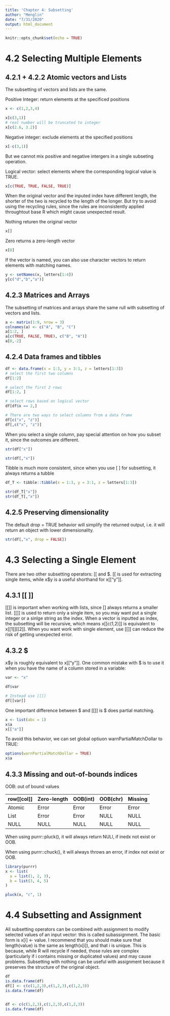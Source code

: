 ```yaml
---
title: 'Chapter 4: Subsetting'
author: "Menglin"
date: "7/31/2020"
output: html_document
---
```


```r
knitr::opts_chunk$set(echo = TRUE)
```

# 4.2 Selecting Multiple Elements

## 4.2.1 + 4.2.2 Atomic vectors and Lists

The subsetting of vectors and lists are the same. 

Positive Integer: return elements at the specificed positions
```r
x <- c(1,2,3,4)

x[c(3,1)]
# real number will be truncated to integer
x[c(2.6, 3.2)]
```

Negative integer: exclude elements at the specified positions
```r
x[-c(3,1)]
```
But we cannot mix positive and negative intergers in a single subseting operation.


Logical vector: select elements where the corresponding logical value is TRUE.
```r
x[c(TRUE, TRUE, FALSE, TRUE)]
```

When the original vector and the inputed index have different length, the shorter of the two is recycled to the length of the longer. But try to avoid using the recycling rules, since the rules are inconsistently applied throughtout base R which might cause unexpected result.

Nothing returen the original vector
```r
x[]
```

Zero returns a zero-length vector
```r
x[0]
```


If the vector is named, you can also use character vectors to return elements with matching names.
```r
y <- setNames(x, letters[1:4])
y[c("d","b","a")]
```



## 4.2.3 Matrices and Arrays

The subsetting of matrices and arrays share the same rull with subsetting of vectors and lists.

```r
a <- matrix(1:9, nrow = 3)
colnames(a) <- c("A", "B", "C")
a[1:2, ]
a[c(TRUE, FALSE, TRUE), c("B", "A")]
a[0,-2]
```


## 4.2.4 Data frames and tibbles

```r
df <- data.frame(x = 1:3, y = 3:1, z = letters[1:3])
# select the first two columns
df[1:2]

# select the first 2 rows
df[1:2, ]

# select rows based on logical vector
df[df$x == 2,]

# There are two ways to select columns from a data frame
df[c("x", "z")]
df[,c("x", "z")]
```

When you select a single column, pay special attention on how you subset it, since the outcomes are different.
```r
str(df["x"])

str(df[,"x"])
```

Tibble is much more consistent, since when you use [ ] for subsetting, it always returns a tubble
```r
df_T <- tibble::tibble(x = 1:3, y = 3:1, z = letters[1:3])

str(df_T["x"])
str(df_T[,"x"])
```

## 4.2.5 Preserving dimensionality

The default drop = TRUE behavior will simplify the returned output, i.e. it will return an object with lower dimensionality. 
```r
str(df[,"x", drop = FALSE])
```



# 4.3 Selecting a Single Element

There are two other subsetting operators: [[ and \$. [[ is used for extracting single items, while x$y is a useful shorthand for x[["y"]].

## 4.3.1 [[ ]]

[[]] is important when working with lists, since [] always returns a smaller list. [[]] is used to return only a single item, so you may want put a single integer or a sinlge string as the index. When a vector is inputted as index, the subsetting will be recursive, which means x[[c(1,2)]] is equivalent to x[[1]][[2]]. When you want work with single element, use [[]] can reduce the risk of getting unexpected error.

## 4.3.2 \$ 

x$y is roughly equivalent to x[["y"]]. One common mistake with \$ is to use it when you have the name of a column stored in a variable:

```r
var <- "x"

df$var

# Instead use [[]]
df[[var]]
```

One important difference between \$ and [[]] is \$ does partial matching.
```r
x <- list(abc = 1)
x$a
x[["a"]]
```

To avoid this behavior, we can set global optiuon warnPartialMatchDollar to TRUE:
```r
options(warnPartialMatchDollar = TRUE)
x$a
```


## 4.3.3 Missing and out-of-bounds indices

OOB: out of bound values

|row[[col]]|Zero-length|OOB(int)|OOB(chr)|Missing|
|----|----|----|----|----|
|Atomic|Error|Error|Error|Error|
|List|Error|Error|NULL|NULL|
|NULL|NULL|NULL|NULL|NULL|


When using purrr::pluck(), it will always return NULl, if inedx not exist or OOB.

When using purrr::chuck(), it will always throws an error, if index not exist or OOB.



```r
library(purrr)
x <- list(
  a = list(1, 2, 3),
  b = list(3, 4, 5)
)

pluck(x, "c", 1)

```


# 4.4 Subsetting and Assignment

All subsetting operators can be combined with assignment to modify selected values of an input vector: this is called subassignment. The basic form is x[i] <- value. I recommend that you should make sure that length(value) is the same as length(x[i]), and that i is unique. This is because, while R will recycle if needed, those rules are complex (particularly if i contains missing or duplicated values) and may cause problems.
Subsetting with nothing can be useful with assignment because it preserves the structure of the original object.
```r
df
is.data.frame(df)
df[] <- c(c(1,2,3),c(1,2,3),c(1,2,3))
is.data.frame(df)


df <- c(c(1,2,3),c(1,2,3),c(1,2,3))
is.data.frame(df)
```



























